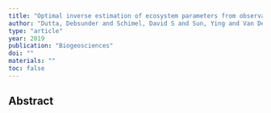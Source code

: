```yaml
---
title: "Optimal inverse estimation of ecosystem parameters from observations of carbon and energy fluxes"
author: "Dutta, Debsunder and Schimel, David S and Sun, Ying and Van Der Tol, Christiaan and Frankenberg, Christian"
type: "article"
year: 2019
publication: "Biogeosciences"
doi: ""
materials: ""
toc: false
---
```


## Abstract


